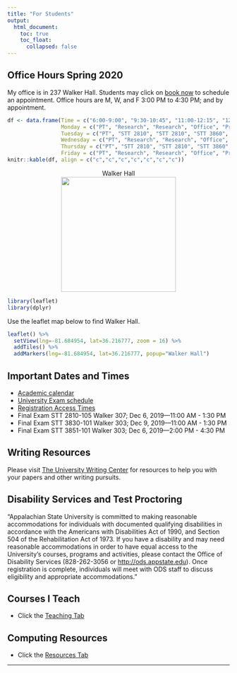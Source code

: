 ```yaml
---
title: "For Students"
output: 
  html_document:
    toc: true
    toc_float:
      collapsed: false
---
```

## Office Hours <i class="fa fa-clock-o"></i> Spring 2020

My office is in 237 Walker Hall. Students may click on [book now](https://arnholtat.youcanbook.me/) to schedule an appointment. Office hours are M, W, and F 3:00 PM to 4:30 PM; and by appointment. 

```r
df <- data.frame(Time = c("6:00-9:00", "9:30-10:45", "11:00-12:15", "12:30-1:45", "2:00-3:00", "3:00-4:00", "4:00-5:00"), 
                 Monday = c("PT", "Research", "Research", "Office", "Prep", "NICA",  "NICA"), 
                 Tuesday = c("PT", "STT 2810", "STT 2810", "STT 3860", "Prep", "Prep",  "Prep"), 
                 Wednesday = c("PT", "Research", "Research", "Office", "Prep", "Meeting",  "Prep"), 
                 Thursday = c("PT", "STT 2810", "STT 2810", "STT 3860", "Prep", "NICA",  "NICA"),  
                 Friday = c("PT", "Research", "Research", "Office", "Prep", "Prep",  "Prep")) 
knitr::kable(df, align = c("c","c","c","c","c","c","c"))
```


<center>
<figure>
<figcaption> Walker Hall </figcaption>
<img src="./images/walkerhall.jpg" caption="Walker Hall" width = 260>
</figure>
</center>

```r
library(leaflet)
library(dplyr)
```

Use the leaflet map below to find Walker Hall. 

```r
leaflet() %>%
  setView(lng=-81.684954, lat=36.216777, zoom = 16) %>% 
  addTiles() %>%
  addMarkers(lng=-81.684954, lat=36.216777, popup="Walker Hall") 
```

## Important Dates and Times

- [Academic calendar](https://registrar.appstate.edu/calendars-schedules) <i class="fa fa-calendar"></i>
- [University Exam schedule](https://registrar.appstate.edu/calendars-schedules/exam-schedule-0)
- [Registration Access Times](https://registrar.appstate.edu/students/registration-classes/early-registration-access)
- Final Exam STT 2810-105 Walker 307; Dec 6, 2019---11:00 AM - 1:30 PM
- Final Exam STT 3830-101 Walker 303; Dec 9, 2019---11:00 AM - 1:30 PM
- Final Exam STT 3851-101 Walker 303; Dec 6, 2019---2:00 PM - 4:30 PM

## Writing Resources

Please visit [The University Writing Center](http://writingcenter.appstate.edu/) for resources to help you with your papers and other writing pursuits.



## Disability Services and Test Proctoring 


"Appalachian State University is committed to making reasonable accommodations for individuals with documented qualifying disabilities in accordance with the Americans with Disabilities Act of 1990, and Section 504 of the Rehabilitation Act of 1973. If you have a disability and may need reasonable accommodations in order to have equal access to the University's courses, programs and activities, please contact the Office of Disability Services (828-262-3056 or <http://ods.appstate.edu>). Once registration is complete, individuals will meet with ODS staff to discuss eligibility and appropriate accommodations."

## Courses I Teach

* Click the [Teaching Tab](teaching.html)

## Computing Resources

* Click the [Resources Tab](resources.html)

* * *